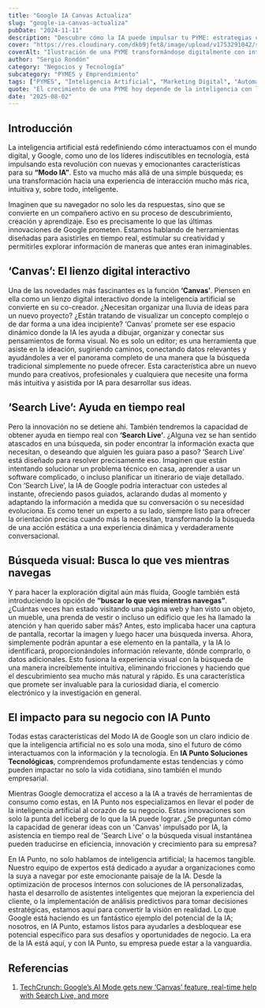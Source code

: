 ```yaml
---
title: "Google IA Canvas Actualiza"
slug: "google-ia-canvas-actualiza"
pubDate: "2024-11-11"
description: "Descubre cómo la IA puede impulsar tu PYME: estrategias concretas de marketing, automatización y datos para aumentar ventas."
cover: "https://res.cloudinary.com/dkb9jfet8/image/upload/v1753291042/small-business_kk56r6.jpg"
coverAlt: "Ilustración de una PYME transformándose digitalmente con inteligencia artificial."
author: "Sergio Rondón"
category: "Negocios y Tecnología"
subcategory: "PYMES y Emprendimiento"
tags: ["PYMES", "Inteligencia Artificial", "Marketing Digital", "Automatización", "Ventas"]
quote: "El crecimiento de una PYME hoy depende de la inteligencia con la que se aplican datos, IA y estrategia. — Sergio Rondón"
date: "2025-08-02"
---
```




## Introducción

La inteligencia artificial está redefiniendo cómo interactuamos con el mundo digital, y Google, como uno de los líderes indiscutibles en tecnología, está impulsando esta revolución con nuevas y emocionantes características para su **“Modo IA”**. Esto va mucho más allá de una simple búsqueda; es una transformación hacia una experiencia de interacción mucho más rica, intuitiva y, sobre todo, inteligente.

Imaginen que su navegador no solo les da respuestas, sino que se convierte en un compañero activo en su proceso de descubrimiento, creación y aprendizaje. Eso es precisamente lo que las últimas innovaciones de Google prometen. Estamos hablando de herramientas diseñadas para asistirles en tiempo real, estimular su creatividad y permitirles explorar información de maneras que antes eran inimaginables.

## ‘Canvas’: El lienzo digital interactivo

Una de las novedades más fascinantes es la función **‘Canvas’**. Piensen en ella como un lienzo digital interactivo donde la inteligencia artificial se convierte en su co-creador. ¿Necesitan organizar una lluvia de ideas para un nuevo proyecto? ¿Están tratando de visualizar un concepto complejo o de dar forma a una idea incipiente? ‘Canvas’ promete ser ese espacio dinámico donde la IA les ayuda a dibujar, organizar y conectar sus pensamientos de forma visual. No es solo un editor; es una herramienta que asiste en la ideación, sugiriendo caminos, conectando datos relevantes y ayudándoles a ver el panorama completo de una manera que la búsqueda tradicional simplemente no puede ofrecer. Esta característica abre un nuevo mundo para creativos, profesionales y cualquiera que necesite una forma más intuitiva y asistida por IA para desarrollar sus ideas.

## ‘Search Live’: Ayuda en tiempo real

Pero la innovación no se detiene ahí. También tendremos la capacidad de obtener ayuda en tiempo real con **‘Search Live’**. ¿Alguna vez se han sentido atascados en una búsqueda, sin poder encontrar la información exacta que necesitan, o deseando que alguien les guiara paso a paso? ‘Search Live’ está diseñado para resolver precisamente eso. Imaginen que están intentando solucionar un problema técnico en casa, aprender a usar un software complicado, o incluso planificar un itinerario de viaje detallado. Con ‘Search Live’, la IA de Google podría interactuar con ustedes al instante, ofreciendo pasos guiados, aclarando dudas al momento y adaptando la información a medida que su conversación o su necesidad evoluciona. Es como tener un experto a su lado, siempre listo para ofrecer la orientación precisa cuando más la necesitan, transformando la búsqueda de una acción estática a una experiencia dinámica y verdaderamente conversacional.

## Búsqueda visual: Busca lo que ves mientras navegas

Y para hacer la exploración digital aún más fluida, Google también está introduciendo la opción de **“buscar lo que ves mientras navegas”**. ¿Cuántas veces han estado visitando una página web y han visto un objeto, un mueble, una prenda de vestir o incluso un edificio que les ha llamado la atención y han querido saber más? Antes, esto implicaba hacer una captura de pantalla, recortar la imagen y luego hacer una búsqueda inversa. Ahora, simplemente podrán apuntar a ese elemento en la pantalla, y la IA lo identificará, proporcionándoles información relevante, dónde comprarlo, o datos adicionales. Esto fusiona la experiencia visual con la búsqueda de una manera increíblemente intuitiva, eliminando fricciones y haciendo que el descubrimiento sea mucho más natural y rápido. Es una característica que promete ser invaluable para la curiosidad diaria, el comercio electrónico y la investigación en general.

## El impacto para su negocio con IA Punto

Todas estas características del Modo IA de Google son un claro indicio de que la inteligencia artificial no es solo una moda, sino el futuro de cómo interactuamos con la información y la tecnología. En **IA Punto Soluciones Tecnológicas**, comprendemos profundamente estas tendencias y cómo pueden impactar no solo la vida cotidiana, sino también el mundo empresarial.

Mientras Google democratiza el acceso a la IA a través de herramientas de consumo como estas, en IA Punto nos especializamos en llevar el poder de la inteligencia artificial al corazón de su negocio. Estas innovaciones son solo la punta del iceberg de lo que la IA puede lograr. ¿Se preguntan cómo la capacidad de generar ideas con un 'Canvas' impulsado por IA, la asistencia en tiempo real de 'Search Live' o la búsqueda visual instantánea pueden traducirse en eficiencia, innovación y crecimiento para su empresa?

En IA Punto, no solo hablamos de inteligencia artificial; la hacemos tangible. Nuestro equipo de expertos está dedicado a ayudar a organizaciones como la suya a navegar por este emocionante paisaje de la IA. Desde la optimización de procesos internos con soluciones de IA personalizadas, hasta el desarrollo de asistentes inteligentes que mejoran la experiencia del cliente, o la implementación de análisis predictivos para tomar decisiones estratégicas, estamos aquí para convertir la visión en realidad. Lo que Google está haciendo es un fantástico ejemplo del potencial de la IA; nosotros, en IA Punto, estamos listos para ayudarles a desbloquear ese potencial específico para sus desafíos y oportunidades de negocio. La era de la IA está aquí, y con IA Punto, su empresa puede estar a la vanguardia.

## Referencias

1.  [TechCrunch: Google’s AI Mode gets new ‘Canvas’ feature, real-time help with Search Live, and more](https://techcrunch.com/2025/07/29/googles-ai-mode-gets-new-canvas-feature-real-time-help-with-search-live-and-more/)
